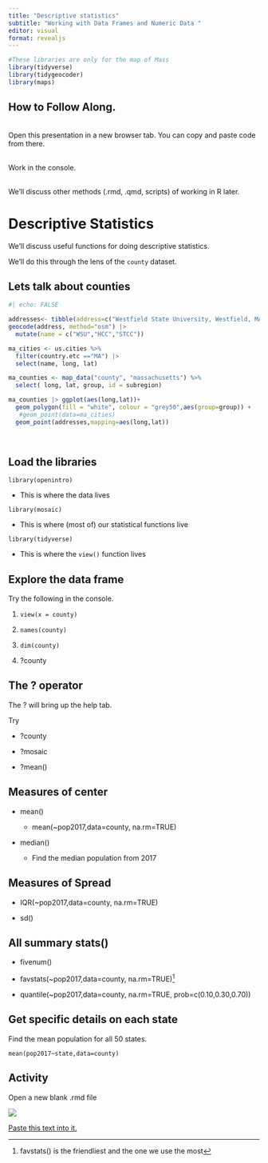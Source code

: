 ```yaml
---
title: "Descriptive statistics"
subtitle: "Working with Data Frames and Numeric Data "
editor: visual
format: revealjs
---
```


```r
#These libraries are only for the map of Mass
library(tidyverse)
library(tidygeocoder)
library(maps)

```

## How to Follow Along.

<br> Open this presentation in a new browser tab. You can copy and paste code from there.\
<br>

Work in the console.\
<br>

We'll discuss other methods (.rmd, .qmd, scripts) of working in R later.

# Descriptive Statistics

We'll discuss useful functions for doing descriptive statistics.

We'll do this through the lens of the `county` dataset.

## Lets talk about counties

```r
#| echo: FALSE

addresses<- tibble(address=c("Westfield State University, Westfield, MA","Holyoke Community College, Holyoke,MA", "SpringField Technical Community College, Springfield, MA")) |>
geocode(address, method="osm") |>
  mutate(name = c("WSU","HCC","STCC"))

ma_cities <- us.cities %>% 
  filter(country.etc =="MA") |>
  select(name, long, lat)

ma_counties <- map_data("county", "massachusetts") %>% 
  select( long, lat, group, id = subregion)

ma_counties |> ggplot(aes(long,lat))+
  geom_polygon(fill = "white", colour = "grey50",aes(group=group)) +
   #geom_point(data=ma_cities)
  geom_point(addresses,mapping=aes(long,lat)) 
  
  
```

## Load the libraries

`library(openintro)`

-   This is where the data lives

`library(mosaic)`

-   This is where (most of) our statistical functions live

`library(tidyverse)`

-   This is where the `view()` function lives

## Explore the data frame

Try the following in the console.

::: incremental
1.  `view(x = county)`

2.  `names(county)`

3.  `dim(county)`

4.  ?county
:::

## The ? operator

The ? will bring up the help tab.

Try

::: incremental
-   ?county

-   ?mosaic

-   ?mean()
:::

## Measures of center

::: incremental
-   mean()

    -   mean(\~pop2017,data=county, na.rm=TRUE)

-   median()

    -   Find the median population from 2017
:::

## Measures of Spread

::: incremental
-   IQR(\~pop2017,data=county, na.rm=TRUE)

-   sd()
:::

## All summary stats()

::: incremental
-   fivenum()

-   favstats(\~pop2017,data=county, na.rm=TRUE)[^1]

-   quantile(\~pop2017,data=county, na.rm=TRUE, prob=c(0.10,0.30,0.70))
:::

[^1]: favstats() is the friendliest and the one we use the most

## Get specific details on each state

Find the mean population for all 50 states.

`mean(pop2017~state,data=county)`

## Activity

Open a new blank .rmd file

[![](../images/new-rmd-file.png){fig-align="center"}](./images/MTH-142-CheatSheet-v9.pdf)

[Paste this text into it.](./Activity_1_Descriptive_Stats/Activity_1.txt)
